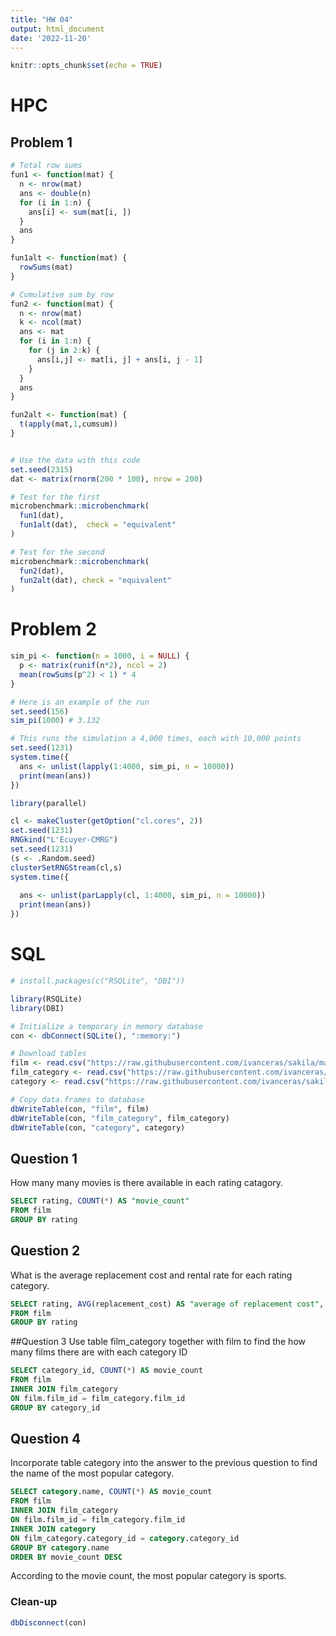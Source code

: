 ```yaml
---
title: "HW 04"
output: html_document
date: '2022-11-20'
---
```


```r
knitr::opts_chunk$set(echo = TRUE)
```

# HPC

## Problem 1

```r
# Total row sums
fun1 <- function(mat) {
  n <- nrow(mat)
  ans <- double(n) 
  for (i in 1:n) {
    ans[i] <- sum(mat[i, ])
  }
  ans
}

fun1alt <- function(mat) {
  rowSums(mat)
}

# Cumulative sum by row
fun2 <- function(mat) {
  n <- nrow(mat)
  k <- ncol(mat)
  ans <- mat
  for (i in 1:n) {
    for (j in 2:k) {
      ans[i,j] <- mat[i, j] + ans[i, j - 1]
    }
  }
  ans
}

fun2alt <- function(mat) {
  t(apply(mat,1,cumsum))
}


# Use the data with this code
set.seed(2315)
dat <- matrix(rnorm(200 * 100), nrow = 200)

# Test for the first
microbenchmark::microbenchmark(
  fun1(dat),
  fun1alt(dat),  check = "equivalent"
)

# Test for the second
microbenchmark::microbenchmark(
  fun2(dat),
  fun2alt(dat), check = "equivalent"
)
```

# Problem 2

```r
sim_pi <- function(n = 1000, i = NULL) {
  p <- matrix(runif(n*2), ncol = 2)
  mean(rowSums(p^2) < 1) * 4
}

# Here is an example of the run
set.seed(156)
sim_pi(1000) # 3.132
```

```r
# This runs the simulation a 4,000 times, each with 10,000 points
set.seed(1231)
system.time({
  ans <- unlist(lapply(1:4000, sim_pi, n = 10000))
  print(mean(ans))
})
```

```r
library(parallel)

cl <- makeCluster(getOption("cl.cores", 2))
set.seed(1231)
RNGkind("L'Ecuyer-CMRG")
set.seed(1231)
(s <- .Random.seed)
clusterSetRNGStream(cl,s)
system.time({
  
  ans <- unlist(parLapply(cl, 1:4000, sim_pi, n = 10000))
  print(mean(ans))
})
```

# SQL
```r
# install.packages(c("RSQLite", "DBI"))

library(RSQLite)
library(DBI)

# Initialize a temporary in memory database
con <- dbConnect(SQLite(), ":memory:")

# Download tables
film <- read.csv("https://raw.githubusercontent.com/ivanceras/sakila/master/csv-sakila-db/film.csv")
film_category <- read.csv("https://raw.githubusercontent.com/ivanceras/sakila/master/csv-sakila-db/film_category.csv")
category <- read.csv("https://raw.githubusercontent.com/ivanceras/sakila/master/csv-sakila-db/category.csv")

# Copy data.frames to database
dbWriteTable(con, "film", film)
dbWriteTable(con, "film_category", film_category)
dbWriteTable(con, "category", category)
```

## Question 1
How many many movies is there available in each rating catagory.

```sql
SELECT rating, COUNT(*) AS "movie_count"
FROM film
GROUP BY rating
```

## Question 2
What is the average replacement cost and rental rate for each rating category.
```sql
SELECT rating, AVG(replacement_cost) AS "average of replacement cost", AVG(rental_rate) AS "average of rental rate"
FROM film
GROUP BY rating
```

##Question 3
Use table film_category together with film to find the how many films there are with each category ID
```sql
SELECT category_id, COUNT(*) AS movie_count
FROM film
INNER JOIN film_category
ON film.film_id = film_category.film_id
GROUP BY category_id
```

## Question 4
Incorporate table category into the answer to the previous question to find the name of the most popular category.
```sql
SELECT category.name, COUNT(*) AS movie_count
FROM film
INNER JOIN film_category
ON film.film_id = film_category.film_id
INNER JOIN category
ON film_category.category_id = category.category_id
GROUP BY category.name
ORDER BY movie_count DESC
```
According to the movie count, the most popular category is sports.

### Clean-up
```r
dbDisconnect(con)
```